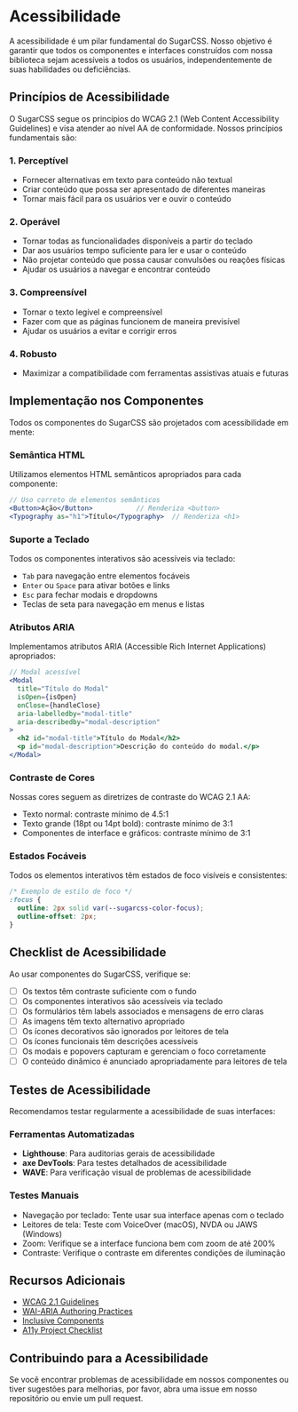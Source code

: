 

<Meta title="Accessibility" />

# Acessibilidade

A acessibilidade é um pilar fundamental do SugarCSS. Nosso objetivo é garantir que todos os componentes e interfaces construídos com nossa biblioteca sejam acessíveis a todos os usuários, independentemente de suas habilidades ou deficiências.

## Princípios de Acessibilidade

O SugarCSS segue os princípios do WCAG 2.1 (Web Content Accessibility Guidelines) e visa atender ao nível AA de conformidade. Nossos princípios fundamentais são:

### 1. Perceptível

- Fornecer alternativas em texto para conteúdo não textual
- Criar conteúdo que possa ser apresentado de diferentes maneiras
- Tornar mais fácil para os usuários ver e ouvir o conteúdo

### 2. Operável

- Tornar todas as funcionalidades disponíveis a partir do teclado
- Dar aos usuários tempo suficiente para ler e usar o conteúdo
- Não projetar conteúdo que possa causar convulsões ou reações físicas
- Ajudar os usuários a navegar e encontrar conteúdo

### 3. Compreensível

- Tornar o texto legível e compreensível
- Fazer com que as páginas funcionem de maneira previsível
- Ajudar os usuários a evitar e corrigir erros

### 4. Robusto

- Maximizar a compatibilidade com ferramentas assistivas atuais e futuras

## Implementação nos Componentes

Todos os componentes do SugarCSS são projetados com acessibilidade em mente:

### Semântica HTML

Utilizamos elementos HTML semânticos apropriados para cada componente:

```jsx
// Uso correto de elementos semânticos
<Button>Ação</Button>           // Renderiza <button>
<Typography as="h1">Título</Typography>  // Renderiza <h1>
```

### Suporte a Teclado

Todos os componentes interativos são acessíveis via teclado:

- `Tab` para navegação entre elementos focáveis
- `Enter` ou `Space` para ativar botões e links
- `Esc` para fechar modais e dropdowns
- Teclas de seta para navegação em menus e listas

### Atributos ARIA

Implementamos atributos ARIA (Accessible Rich Internet Applications) apropriados:

```jsx
// Modal acessível
<Modal
  title="Título do Modal"
  isOpen={isOpen}
  onClose={handleClose}
  aria-labelledby="modal-title"
  aria-describedby="modal-description"
>
  <h2 id="modal-title">Título do Modal</h2>
  <p id="modal-description">Descrição do conteúdo do modal.</p>
</Modal>
```

### Contraste de Cores

Nossas cores seguem as diretrizes de contraste do WCAG 2.1 AA:

- Texto normal: contraste mínimo de 4.5:1
- Texto grande (18pt ou 14pt bold): contraste mínimo de 3:1
- Componentes de interface e gráficos: contraste mínimo de 3:1

### Estados Focáveis

Todos os elementos interativos têm estados de foco visíveis e consistentes:

```css
/* Exemplo de estilo de foco */
:focus {
  outline: 2px solid var(--sugarcss-color-focus);
  outline-offset: 2px;
}
```

## Checklist de Acessibilidade

Ao usar componentes do SugarCSS, verifique se:

- [ ] Os textos têm contraste suficiente com o fundo
- [ ] Os componentes interativos são acessíveis via teclado
- [ ] Os formulários têm labels associados e mensagens de erro claras
- [ ] As imagens têm texto alternativo apropriado
- [ ] Os ícones decorativos são ignorados por leitores de tela
- [ ] Os ícones funcionais têm descrições acessíveis
- [ ] Os modais e popovers capturam e gerenciam o foco corretamente
- [ ] O conteúdo dinâmico é anunciado apropriadamente para leitores de tela

## Testes de Acessibilidade

Recomendamos testar regularmente a acessibilidade de suas interfaces:

### Ferramentas Automatizadas

- **Lighthouse**: Para auditorias gerais de acessibilidade
- **axe DevTools**: Para testes detalhados de acessibilidade
- **WAVE**: Para verificação visual de problemas de acessibilidade

### Testes Manuais

- Navegação por teclado: Tente usar sua interface apenas com o teclado
- Leitores de tela: Teste com VoiceOver (macOS), NVDA ou JAWS (Windows)
- Zoom: Verifique se a interface funciona bem com zoom de até 200%
- Contraste: Verifique o contraste em diferentes condições de iluminação

## Recursos Adicionais

- [WCAG 2.1 Guidelines](https://www.w3.org/TR/WCAG21/)
- [WAI-ARIA Authoring Practices](https://www.w3.org/TR/wai-aria-practices-1.1/)
- [Inclusive Components](https://inclusive-components.design/)
- [A11y Project Checklist](https://www.a11yproject.com/checklist/)

## Contribuindo para a Acessibilidade

Se você encontrar problemas de acessibilidade em nossos componentes ou tiver sugestões para melhorias, por favor, abra uma issue em nosso repositório ou envie um pull request.


